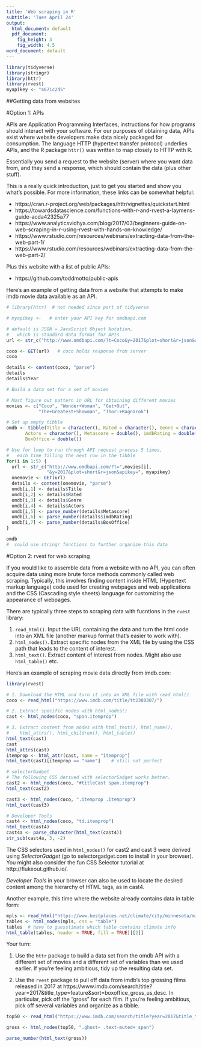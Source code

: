 ```yaml
---
title: 'Web scraping in R'
subtitle: 'Tues April 24'
output:
  html_document: default
  pdf_document:
    fig_height: 3
    fig_width: 4.5
word_document: default
---
```

  
```r
library(tidyverse)
library(stringr)
library(httr)
library(rvest)
myapikey <- "4671c2d5"
```

##Getting data from websites

#Option 1: APIs

APIs are Application Programming Interfaces, instructions for how programs should interact with your software.  For our purposes of obtaining data, APIs exist where website developers make data nicely packaged for consumption.  The language HTTP (hypertext transfer protocol) underlies APIs, and the R package `httr()` was written to map closely to HTTP with R.

Essentially you send a request to the website (server) where you want data from, and they send a response, which should contain the data (plus other stuff).

This is a really quick introduction, just to get you started and show you what's possible.  For more information, these links can be somewhat helpful:

- https://cran.r-project.org/web/packages/httr/vignettes/quickstart.html
- https://towardsdatascience.com/functions-with-r-and-rvest-a-laymens-guide-acda42325a77
- https://www.analyticsvidhya.com/blog/2017/03/beginners-guide-on-web-scraping-in-r-using-rvest-with-hands-on-knowledge/
- https://www.rstudio.com/resources/webinars/extracting-data-from-the-web-part-1/
- https://www.rstudio.com/resources/webinars/extracting-data-from-the-web-part-2/

Plus this website with a list of public APIs:

- https://github.com/toddmotto/public-apis

Here's an example of getting data from a website that attempts to make imdb movie data available as an API.

```r
# library(httr)  # not needed since part of tidyverse

# myapikey <-   # enter your API key for omdbapi.com

# default is JSON = JavaScript Object Notation, 
#   which is standard data format for APIs
url <- str_c("http://www.omdbapi.com/?t=Coco&y=2017&plot=short&r=json&apikey=", myapikey)

coco <- GET(url)   # coco holds response from server
coco

details <- content(coco, "parse")
details
details$Year

```

```r
# Build a data set for a set of movies

# Must figure out pattern in URL for obtaining different movies
movies <- c("Coco", "Wonder+Woman", "Get+Out", 
            "The+Greatest+Showman", "Thor:+Ragnarok")

# Set up empty tibble
omdb <- tibble(Title = character(), Rated = character(), Genre = character(),
       Actors = character(), Metascore = double(), imdbRating = double(),
       BoxOffice = double())

# Use for loop to run through API request process 5 times,
#   each time filling the next row in the tibble
for(i in 1:5) {
  url <- str_c("http://www.omdbapi.com/?t=",movies[i],
               "&y=2017&plot=short&r=json&apikey=", myapikey)
  onemovie <- GET(url)
  details <- content(onemovie, "parse")
  omdb[i,1] <- details$Title
  omdb[i,2] <- details$Rated
  omdb[i,3] <- details$Genre
  omdb[i,4] <- details$Actors
  omdb[i,5] <- parse_number(details$Metascore)
  omdb[i,6] <- parse_number(details$imdbRating)
  omdb[i,7] <- parse_number(details$BoxOffice)
}

omdb
#  could use stringr functions to further organize this data
```

#Option 2: rvest for web scraping

If you would like to assemble data from a website with no API, you can often acquire data using more brute force methods commonly called web scraping.  Typically, this involves finding content inside HTML (Hypertext markup language) code used for creating webpages and web applications and the CSS (Cascading style sheets) language for customizing the appearance of webpages.  

There are typically three steps to scraping data with fucntions in the `rvest` library:

1. `read_html()`.  Input the URL containing the data and turn the html code into an XML file (another markup format that's easier to work with).
2. `html_nodes()`.  Extract specific nodes from the XML file by using the CSS path that leads to the content of interest.
3. `html_text()`.  Extract content of interest from nodes.  Might also use `html_table()` etc.

Here's an example of scraping movie data directly from imdb.com:

```r
library(rvest)

# 1. Download the HTML and turn it into an XML file with read_html()
coco <- read_html("https://www.imdb.com/title/tt2380307/")

# 2. Extract specific nodes with html_nodes()
cast <- html_nodes(coco, "span.itemprop")

# 3. Extract content from nodes with html_text(), html_name(), 
#    html_attrs(), html_children(), html_table()
html_text(cast)
cast
html_attrs(cast)
itemprop <- html_attr(cast, name = "itemprop")
html_text(cast)[itemprop == "name"]    # still not perfect

# selectorGadget
# The following CSS derived with selectorGadget works better.
cast2 <- html_nodes(coco, "#titleCast span.itemprop")
html_text(cast2)

cast3 <- html_nodes(coco, ".itemprop .itemprop")
html_text(cast3)

# Developer Tools
cast4 <- html_nodes(coco, "td.itemprop")
html_text(cast4)
cast4a <- parse_character(html_text(cast4))
str_sub(cast4a, 3, -2)
```

The CSS selectors used in `html_nodes()` for cast2 and cast 3 were derived using *SelectorGadget* (go to selectorgadget.com to install in your browser).  You might also consider the fun CSS Selector tutorial at http://flukeout.github.io/.  

*Developer Tools* in your browser can also be used to locate the desired content among the hierarchy of HTML tags, as in cast4.

Another example, this time where the website already contains data in table form:

```r
mpls <- read_html("https://www.bestplaces.net/climate/city/minnesota/minneapolis")
tables <- html_nodes(mpls, css = "table") 
tables  # have to guesstimate which table contains climate info
html_table(tables, header = TRUE, fill = TRUE)[[2]]
```

Your turn:

1. Use the `httr` package to build a data set from the omdb API with a different set of movies and a different set of variables than we used earlier.  If you're feeling ambitious, tidy up the resulting data set.

2. Use the `rvest` package to pull off data from imdb's top grossing films released in 2017 at https://www.imdb.com/search/title?year=2017&title_type=feature&sort=boxoffice_gross_us,desc.  In particular, pick off the "gross" for each film.  If you're feeling ambitious, pick off several variables and organize as a tibble.

```r
top50 <- read_html("https://www.imdb.com/search/title?year=2017&title_type=feature&sort=boxoffice_gross_us,desc")

gross <- html_nodes(top50, ".ghost~ .text-muted+ span")

parse_number(html_text(gross))
```
